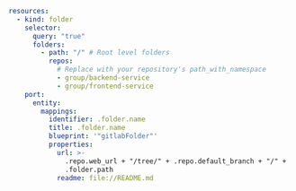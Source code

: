 ```yaml showLineNumbers
resources:
  - kind: folder
    selector:
      query: "true"
      folders:
        - path: "/" # Root level folders
          repos:
            # Replace with your repository's path_with_namespace
            - group/backend-service
            - group/frontend-service
    port:
      entity:
        mappings:
          identifier: .folder.name
          title: .folder.name
          blueprint: '"gitlabFolder"'
          properties:
            url: >-
              .repo.web_url + "/tree/" + .repo.default_branch + "/" +
              .folder.path
            readme: file://README.md
```